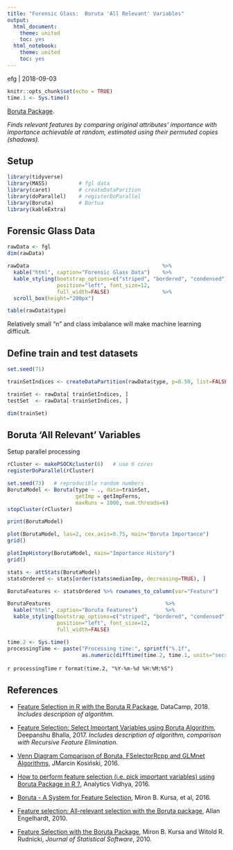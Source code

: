 ```yaml
---
title: "Forensic Glass:  Boruta 'All Relevant' Variables"
output: 
  html_document:
    theme: united
    toc: yes
  html_notebook:
    theme: united
    toc: yes
---
```


efg | 2018-09-03

```r
knitr::opts_chunk$set(echo = TRUE)
time.1 <- Sys.time()
```

[Boruta Package](https://cran.r-project.org/web/packages/Boruta/Boruta.pdf).  

*Finds relevant features by comparing original attributes' importance with importance achievable at random, estimated using their permuted copies (shadows).*

## Setup

```r
library(tidyverse)
library(MASS)          # fgl data
library(caret)         # createDataParition
library(doParallel)    # registerDoParallel  
library(Boruta)        # Bortua
library(kableExtra)    
```

## Forensic Glass Data

```r
rawData <- fgl
dim(rawData)
```

```r
rawData                                           %>%
  kable("html", caption="Forensic Glass Data")    %>%
  kable_styling(bootstrap_options=c("striped", "bordered", "condensed"),
                position="left", font_size=12, 
                full_width=FALSE)                 %>%
  scroll_box(height="200px")
```

```r
table(rawData$type)
```

Relatively small "n" and class imbalance will make machine learning difficult.


## Define train and test datasets

```r
set.seed(71)

trainSetIndices <- createDataPartition(rawData$type, p=0.50, list=FALSE)

trainSet <- rawData[ trainSetIndices, ]
testSet  <- rawData[-trainSetIndices, ]   
```

```r
dim(trainSet)
```

## Boruta 'All Relevant' Variables

Setup parallel processing

```r
rCluster <- makePSOCKcluster(6)   # use 6 cores
registerDoParallel(rCluster)  
```

```r
set.seed(73)   # reproducible random numbers
BorutaModel <- Boruta(type ~ ., data=trainSet,
                      getImp = getImpFerns,
                      maxRuns = 1000, num.threads=6)
stopCluster(rCluster)
```

```r
print(BorutaModel)
```

```r
plot(BorutaModel, las=2, cex.axis=0.75, main="Boruta Importance")
grid()
```

```r
plotImpHistory(BorutaModel, main="Importance History")
grid()
```

```r
stats <- attStats(BorutaModel)
statsOrdered <- stats[order(stats$medianImp, decreasing=TRUE), ]

BorutaFeatures <- statsOrdered %>% rownames_to_column(var="Feature")

BorutaFeatures                                     %>%    
  kable("html", caption="Boruta Features")         %>%
  kable_styling(bootstrap_options=c("striped", "bordered", "condensed"),
                position="left", font_size=12, 
                full_width=FALSE)                  
```


```r
time.2 <- Sys.time()
processingTime <- paste("Processing time:", sprintf("%.1f",
                        as.numeric(difftime(time.2, time.1, units="secs"))), "sec\n")
```

`r processingTime`
`r format(time.2, "%Y-%m-%d %H:%M:%S")`        
    
## References

* [Feature Selection in R with the Boruta R Package](https://www.datacamp.com/community/tutorials/feature-selection-R-boruta), DataCamp, 2018.  *Includes description of algorithm.*

* [Feature Selection: Select Important Variables using Boruta Algorithm](https://www.listendata.com/2017/05/feature-selection-boruta-package.html), Deepanshu Bhalla, 2017.  *Includes description of algorithm, comparison with Recursive Feature Elimination. *

* [Venn Diagram Comparison of Boruta, FSelectorRcpp and GLMnet Algorithms](http://r-addict.com/2016/06/19/Venn-Diagram-RTCGA-Feature-Selection.html), JMarcin Kosiński, 2016.

* [How to perform feature selection (i.e. pick important variables) using Boruta Package in R ?](https://www.analyticsvidhya.com/blog/2016/03/select-important-variables-boruta-package/), Analytics Vidhya, 2016.

* [Boruta - A System for Feature Selection](https://www.slideshare.net/brandonisherman/boruta-69779808), Miron B. Kursa, et al, 2016.

* [Feature selection: All-relevant selection with the Boruta package](https://www.r-bloggers.com/feature-selection-all-relevant-selection-with-the-boruta-package/), Allan Engelhardt, 2010.

* [Feature Selection with the Boruta Package](https://www.jstatsoft.org/article/view/v036i11), Miron B. Kursa and Witold R. Rudnicki, *Journal of Statistical Software*, 2010.

